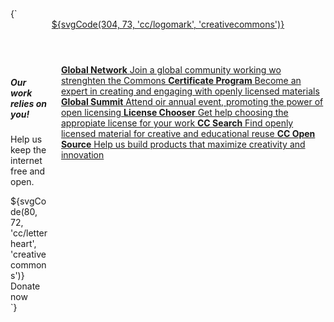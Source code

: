 
<Meta title="Global Header"/>

<Preview>
  <Story name="Main" parameters={{
  design: config({
    type: 'figma',
    url: 'https://www.figma.com/file/l4Mt3dn3Ndtrvrb4aLcwXI/Design-Library?node-id=591%3A1'
  })
}}>
    {`<div class="cc-global-header">
        <div class="container padding-vertical-normal">
          <div class="level">
            <div class="level-left">
              <header class="global-header-header">
                <a href="https://creativecommons.org" target="_blank" class="main-logo">
                  <div class="has-text-white">${svgCode(304, 73, 'cc/logomark', 'creativecommons')}</div>
                </a>
              </header>
            </div> 
          </div>
          <div class="columns">
            <div class="column is-one-third">
              <aside class="donate-section">
                <h5>Our work relies on you!</h5>
                <p>Help us keep the internet free and open.</p>
                <a class="button small donate">
                  ${svgCode(80, 72, 'cc/letterheart', 'creativecommons')} Donate now
                </a>
              </aside>
            </div>
            <div class="column">
              <nav class="products" role="navigation" aria-label="global navigation">
                <div class="product-list">
                  <a href="https://network.creativecommons.org" target="_blank" class="product-item">
                    <strong>Global Network</strong>
                    <span class="item-description">
                        Join a global community working wo strenghten the Commons
                    </span>
                  </a>
                  <a href="https://certificate.creativecommons.org" target="_blank" class="product-item">
                    <strong>Certificate Program</strong>
                    <span class="item-description">
                        Become an expert in creating and engaging with openly licensed materials
                    </span>
                  </a>
                  <a href="https://summit.creativecommons.org" target="_blank" class="product-item">
                    <strong>Global Summit</strong>
                    <span class="item-description">
                        Attend oir annual event, promoting the power of open licensing
                    </span>
                  </a>
                  <a href="https://chooser-beta.creativecommons.org" target="_blank" class="product-item">
                    <strong>License Chooser</strong>
                    <span class="item-description">
                        Get help choosing the appropiate license for your work
                    </span>
                  </a>
                  <a href="https://search.creativecommons.org" target="_blank" class="product-item">
                    <strong>CC Search</strong>
                    <span class="item-description">
                        Find openly licensed material for creative and educational reuse
                    </span>
                  </a>
                  <a href="https://opensource.creativecommons.org" target="_blank" class="product-item">
                    <strong>CC Open Source</strong>
                    <span class="item-description">
                        Help us build products that maximize creativity and innovation
                    </span>
                  </a>
                </div>
              </nav>
            </div>
          </div>
        </div>
      </div>
      `}
 </Story>
</Preview>